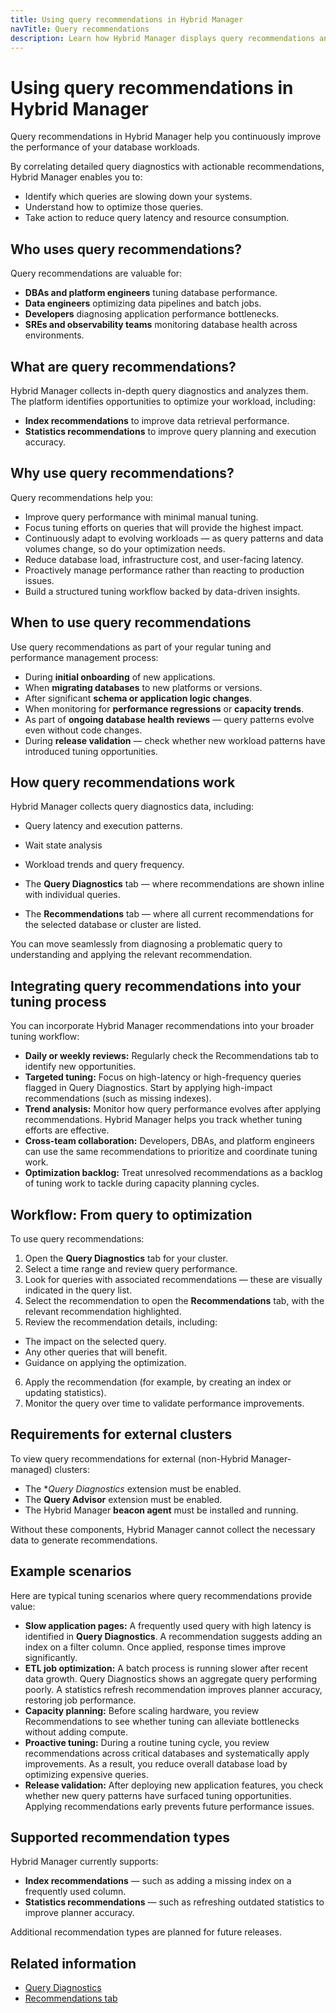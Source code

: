 ```yaml
---
title: Using query recommendations in Hybrid Manager
navTitle: Query recommendations
description: Learn how Hybrid Manager displays query recommendations and how to use them to improve query performance.
---
```


# Using query recommendations in Hybrid Manager

Query recommendations in Hybrid Manager help you continuously improve the performance of your database workloads.

By correlating detailed query diagnostics with actionable recommendations, Hybrid Manager enables you to:

- Identify which queries are slowing down your systems.
- Understand how to optimize those queries.
- Take action to reduce query latency and resource consumption.

## Who uses query recommendations?

Query recommendations are valuable for:

- **DBAs and platform engineers** tuning database performance.
- **Data engineers** optimizing data pipelines and batch jobs.
- **Developers** diagnosing application performance bottlenecks.
- **SREs and observability teams** monitoring database health across environments.

## What are query recommendations?

Hybrid Manager collects in-depth query diagnostics and analyzes them. The platform identifies opportunities to optimize your workload, including:

- **Index recommendations** to improve data retrieval performance.
- **Statistics recommendations** to improve query planning and execution accuracy.


## Why use query recommendations?

Query recommendations help you:

- Improve query performance with minimal manual tuning.
- Focus tuning efforts on queries that will provide the highest impact.
- Continuously adapt to evolving workloads — as query patterns and data volumes change, so do your optimization needs.
- Reduce database load, infrastructure cost, and user-facing latency.
- Proactively manage performance rather than reacting to production issues.
- Build a structured tuning workflow backed by data-driven insights.

## When to use query recommendations

Use query recommendations as part of your regular tuning and performance management process:

- During **initial onboarding** of new applications.
- When **migrating databases** to new platforms or versions.
- After significant **schema or application logic changes**.
- When monitoring for **performance regressions** or **capacity trends**.
- As part of **ongoing database health reviews** — query patterns evolve even without code changes.
- During **release validation** — check whether new workload patterns have introduced tuning opportunities.

## How query recommendations work

Hybrid Manager collects query diagnostics data, including:

- Query latency and execution patterns.
- Wait state analysis
- Workload trends and query frequency.

- The **Query Diagnostics** tab — where recommendations are shown inline with individual queries.
- The **Recommendations** tab — where all current recommendations for the selected database or cluster are listed.

You can move seamlessly from diagnosing a problematic query to understanding and applying the relevant recommendation.

## Integrating query recommendations into your tuning process

You can incorporate Hybrid Manager recommendations into your broader tuning workflow:

- **Daily or weekly reviews:** Regularly check the Recommendations tab to identify new opportunities.
- **Targeted tuning:** Focus on high-latency or high-frequency queries flagged in Query Diagnostics. Start by applying high-impact recommendations (such as missing indexes).
- **Trend analysis:** Monitor how query performance evolves after applying recommendations. Hybrid Manager helps you track whether tuning efforts are effective.
- **Cross-team collaboration:** Developers, DBAs, and platform engineers can use the same recommendations to prioritize and coordinate tuning work.
- **Optimization backlog:** Treat unresolved recommendations as a backlog of tuning work to tackle during capacity planning cycles.

## Workflow: From query to optimization

To use query recommendations:

1. Open the **Query Diagnostics** tab for your cluster.
2. Select a time range and review query performance.
3. Look for queries with associated recommendations — these are visually indicated in the query list.
4. Select the recommendation to open the **Recommendations** tab, with the relevant recommendation highlighted.
5. Review the recommendation details, including:
 - The impact on the selected query.
 - Any other queries that will benefit.
 - Guidance on applying the optimization.
6. Apply the recommendation (for example, by creating an index or updating statistics).
7. Monitor the query over time to validate performance improvements.

## Requirements for external clusters

To view query recommendations for external (non-Hybrid Manager-managed) clusters:

- The **Query Diagnostics* extension must be enabled.
- The **Query Advisor** extension must be enabled.
- The Hybrid Manager **beacon agent** must be installed and running.

Without these components, Hybrid Manager cannot collect the necessary data to generate recommendations.

## Example scenarios

Here are typical tuning scenarios where query recommendations provide value:

- **Slow application pages:** A frequently used query with high latency is identified in **Query Diagnostics**. A recommendation suggests adding an index on a filter column. Once applied, response times improve significantly.
- **ETL job optimization:** A batch process is running slower after recent data growth. Query Diagnostics shows an aggregate query performing poorly. A statistics refresh recommendation improves planner accuracy, restoring job performance.
- **Capacity planning:** Before scaling hardware, you review Recommendations to see whether tuning can alleviate bottlenecks without adding compute.
- **Proactive tuning:** During a routine tuning cycle, you review recommendations across critical databases and systematically apply improvements. As a result, you reduce overall database load by optimizing expensive queries.
- **Release validation:** After deploying new application features, you check whether new query patterns have surfaced tuning opportunities. Applying recommendations early prevents future performance issues.

## Supported recommendation types

Hybrid Manager currently supports:

- **Index recommendations** — such as adding a missing index on a frequently used column.
- **Statistics recommendations** — such as refreshing outdated statistics to improve planner accuracy.

Additional recommendation types are planned for future releases.

## Related information

- [Query Diagnostics](../using_hybrid_manager/cluster_management/view_clusters/cluster-query-diagnostics-tab)
- [Recommendations tab](../using_hybrid_manager/cluster_management/view_clusters/cluster-overview-tab)
